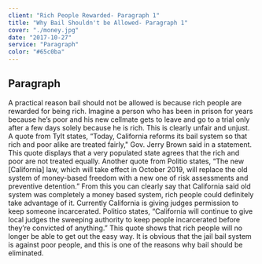```yaml
---
client: "Rich People Rewarded- Paragraph 1"
title: "Why Bail Shouldn't be Allowed- Paragraph 1"
cover: "./money.jpg"
date: "2017-10-27"
service: "Paragraph"
color: "#65c0ba"
---
```

## Paragraph

A practical reason bail should not be allowed is because rich people are rewarded for being rich. Imagine a person who has been in prison for years because he’s poor and his new cellmate gets to leave and go to a trial only after a few days solely because he is rich. This is clearly unfair and unjust. A quote from Tylt states, “Today, California reforms its bail system so that rich and poor alike are treated fairly," Gov. Jerry Brown said in a statement. This quote displays that a very populated state agrees that the rich and poor are not treated equally. Another quote from Politio states, “The new [California] law, which will take effect in October 2019, will replace the old system of money-based freedom with a new one of risk assessments and preventive detention.” From this you can clearly say that California said old system was completely a money based system, rich people could definitely take advantage of it. Currently California is giving judges permission to keep someone incarcerated. Politico states, “California will continue to give local judges the sweeping authority to keep people incarcerated before they’re convicted of anything.” This quote shows that rich people will no longer be able to get out the easy way. It is obvious that the jail bail system is against poor people, and this is one of the reasons why bail should be eliminated.
